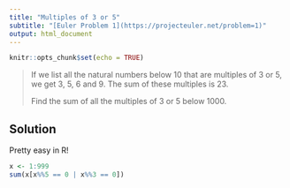 ---
title: "Multiples of 3 or 5"
subtitle: "[Euler Problem 1](https://projecteuler.net/problem=1)"
output: html_document
---

```{r setup, include=FALSE}
knitr::opts_chunk$set(echo = TRUE)
```

> If we list all the natural numbers below 10 that are multiples of 3 or 5, we get 3, 5, 6 and 9. The sum of these multiples is 23.
>
> Find the sum of all the multiples of 3 or 5 below 1000.


## Solution
Pretty easy in R!

```{r}

x <- 1:999
sum(x[x%%5 == 0 | x%%3 == 0])

```
